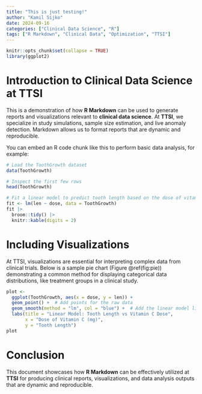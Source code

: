 ```yaml
---
title: "This is just testing!"
author: "Kamil Sijko"
date: 2024-09-16
categories: ["Clinical Data Science", "R"]
tags: ["R Markdown", "Clinical Data", "Optimization", "TTSI"]
---
```

    
```r
knitr::opts_chunk$set(collapse = TRUE)
library(ggplot2)
```

# Introduction to Clinical Data Science at TTSI

This is a demonstration of how **R Markdown** can be used to generate reports and visualizations relevant to **clinical data science**. At **TTSI**, we specialize in study simulations, sample size estimation, and live anomaly detection. Markdown allows us to format reports that are dynamic and reproducible.

You can embed an R code chunk like this to perform basic data analysis, for example:
    
```r
# Load the ToothGrowth dataset
data(ToothGrowth)

# Inspect the first few rows
head(ToothGrowth)

# Fit a linear model to predict tooth length based on the dose of vitamin C
fit <- lm(len ~ dose, data = ToothGrowth)
fit |> 
  broom::tidy() |> 
  knitr::kable(digits = 2)
```

# Including Visualizations

At TTSI, visualizations are essential for interpreting complex data from clinical trials. Below is a sample pie chart (Figure \@ref(fig:pie)) demonstrating a common method for displaying categorical data distributions, like treatment groups in a clinical study.

```r
plot <- 
  ggplot(ToothGrowth, aes(x = dose, y = len)) +
  geom_point() +  # Add points for the raw data
  geom_smooth(method = "lm", col = "blue") +  # Add the linear model line
  labs(title = "Linear Model: Tooth Length vs Vitamin C Dose",
       x = "Dose of Vitamin C (mg)",
       y = "Tooth Length") 
plot
```

# Conclusion

This document showcases how **R Markdown** can be effectively utilized at **TTSI** for producing clinical reports, visualizations, and data analysis outputs that are dynamic and reproducible.
